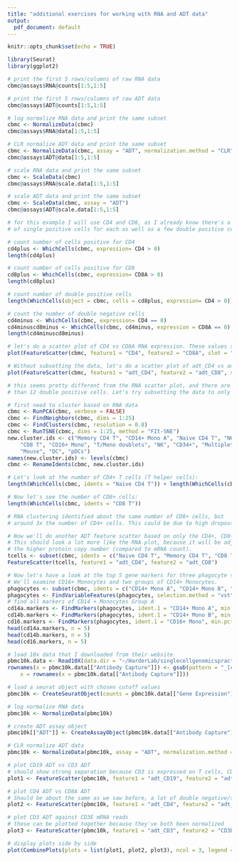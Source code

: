 ---
title: "additional exercises for working with RNA and ADT data"
output: 
  pdf_document: default
---

```{r setup, include=FALSE}
knitr::opts_chunk$set(echo = TRUE)
```

```{r reconstruct raw to scaled data, echo=TRUE}
library(Seurat)
library(ggplot2)

# print the first 5 rows/columns of raw RNA data
cbmc@assays$RNA@counts[1:5,1:5]

# print the first 5 rows/columns of raw ADT data
cbmc@assays$ADT@counts[1:5,1:5]

# log normalize RNA data and print the same subset
cbmc <- NormalizeData(cbmc)
cbmc@assays$RNA@data[1:5,1:5]

# CLR normalize ADT data and print the same subset
cbmc <- NormalizeData(cbmc, assay = "ADT", normalization.method = "CLR")
cbmc@assays$ADT@data[1:5,1:5]

# scale RNA data and print the same subset
cbmc <- ScaleData(cbmc)
cbmc@assays$RNA@scale.data[1:5,1:5]

# scale ADT data and print the same subset
cbmc <- ScaleData(cbmc, assay = "ADT")
cbmc@assays$ADT@scale.data[1:5,1:5]
```

```{r find number of cells single- or double- positive for some markers, echo=TRUE}
# for this example I will use CD4 and CD8, as I already know there's a good amount
# of single positive cells for each as well as a few double positive cells.

# count number of cells positive for CD4
cd4plus <- WhichCells(cbmc, expression= CD4 > 0)
length(cd4plus)

# count number of cells positive for CD8
cd8plus <- WhichCells(cbmc, expression= CD8A > 0)
length(cd8plus)

# count number of double positive cells
length(WhichCells(object = cbmc, cells = cd8plus, expression= CD4 > 0))

# count the number of double negative cells
cd4minus <- WhichCells(cbmc, expression= CD4 == 0)
cd4minuscd8minus <- WhichCells(cbmc, cd4minus, expression = CD8A == 0)
length(cd4minuscd8minus)

# let's do a scatter plot of CD4 vs CD8A RNA expression. These values seem to match up pretty well with the observed expression data.
plot(FeatureScatter(cbmc, feature1 = "CD4", feature2 = "CD8A", slot = "counts", identity= "Raw CD4 vs CD8 RNA data"))

```
```{r look at ADT data}

# Without subsetting the data, let's do a scatter plot of adt_CD4 vs adt_CD8.
plot(FeatureScatter(cbmc, feature1 = "adt_CD4", feature2 = "adt_CD8", slot = "counts", identity= "Raw CD4 vs CD8 ADT data"))

# this seems pretty different from the RNA scatter plot, and there are definitely a lot more
# than 12 double positive cells. Let's try subsetting the data to only look at "T cells"
```

```{r clustering and subsetting}
# first need to cluster based on RNA data
cbmc <- RunPCA(cbmc, verbose = FALSE)
cbmc <- FindNeighbors(cbmc, dims = 1:25)
cbmc <- FindClusters(cbmc, resolution = 0.8)
cbmc <- RunTSNE(cbmc, dims = 1:25, method = "FIt-SNE")
new.cluster.ids <- c("Memory CD4 T", "CD14+ Mono A", "Naive CD4 T", "NK", "CD14+ Mono B", "Mouse", "B", 
    "CD8 T", "CD16+ Mono", "T/Mono doublets", "NK", "CD34+", "Multiplets", "Mouse", "Eryth", "Mk", 
    "Mouse", "DC", "pDCs")
names(new.cluster.ids) <- levels(cbmc)
cbmc <- RenameIdents(cbmc, new.cluster.ids)

# Let's look at the number of CD4+ T cells (T helper cells):
length(WhichCells(cbmc, idents = "Naive CD4 T")) + length(WhichCells(cbmc, idents = "Memory CD4 T"))

# Now let's see the number of CD8+ cells:
length(WhichCells(cbmc, idents = "CD8 T"))

# RNA clustering identified about the same number of CD8+ cells, but
# around 3x the number of CD4+ cells. This could be due to high dropout of CD4 mRNAs.

# Now we'll do another ADT feature scatter based on only the CD4+, CD8+, and memory T cell data.
# This should look a lot more like the RNA plot, because it will be adjusted to account for
# the higher protein copy number (compared to mRNA count).
tcells <- subset(cbmc, idents = c("Naive CD4 T", "Memory CD4 T", "CD8 T"))
FeatureScatter(tcells, feature1 = "adt_CD4", feature2 = "adt_CD8")
```
```{r table of top 5 genes for some clusters}

# Now let's have a look at the top 5 gene markers for three phagocyte subsets.
# We'll examine CD16+ Monocytes and two groups of CD14+ Monocytes.
phagocytes <- subset(cbmc, idents = c("CD14+ Mono A", "CD14+ Mono B", "CD16+ Mono"))
phagocytes <- FindVariableFeatures(phagocytes, selection.method = "vst", nfeatures = 2000)
# find all markers of CD14 + Monocytes Group A
cd14a.markers <- FindMarkers(phagocytes, ident.1 = "CD14+ Mono A", min.pct = 0.25)
cd14b.markers <- FindMarkers(phagocytes, ident.1 = "CD14+ Mono B", min.pct = 0.25)
cd16.markers <- FindMarkers(phagocytes, ident.1 = "CD16+ Mono", min.pct = 0.25)
head(cd14a.markers, n = 5)
head(cd14b.markers, n = 5)
head(cd16.markers, n = 5)
```
```{r 10x Genomics Data}
# load 10x data that I downloaded from their website
pbmc10k.data <- Read10X(data.dir = "~/HarderLab/singlecellgenomicspractice/multimodal_tutorial/filtered_feature_bc_matrix/")
rownames(x = pbmc10k.data[["Antibody Capture"]]) <- gsub(pattern = "_[control_]*TotalSeqB", replacement = "", 
    x = rownames(x = pbmc10k.data[["Antibody Capture"]]))

# load a seurat object with chosen cutoff values
pbmc10k <- CreateSeuratObject(counts = pbmc10k.data[["Gene Expression"]], min.cells = 3, min.features = 200)

# log normalize RNA data
pbmc10k <- NormalizeData(pbmc10k)

# create ADT assay object
pbmc10k[["ADT"]] <- CreateAssayObject(pbmc10k.data[["Antibody Capture"]][, colnames(x = pbmc10k)])

# CLR normalize ADT data
pbmc10k <- NormalizeData(pbmc10k, assay = "ADT", normalization.method = "CLR")

# plot CD19 ADT vs CD3 ADT
# should show strong separation because CD3 is expressed on T cells, CD19 on B cells
plot1 <- FeatureScatter(pbmc10k, feature1 = "adt_CD19", feature2 = "adt_CD3", pt.size = 1)

# plot CD4 ADT vs CD8A ADT
# Should be about the same as we saw before, a lot of double negative/single positive
plot2 <- FeatureScatter(pbmc10k, feature1 = "adt_CD4", feature2 = "adt_CD8a", pt.size = 1)

# plot CD3 ADT against CD3E mRNA reads
# these can be plotted together because they've both been normalized
plot3 <- FeatureScatter(pbmc10k, feature1 = "adt_CD3", feature2 = "CD3E", pt.size = 1)

# display plots side by side
plot(CombinePlots(plots = list(plot1, plot2, plot3), ncol = 3, legend = "none"))

```